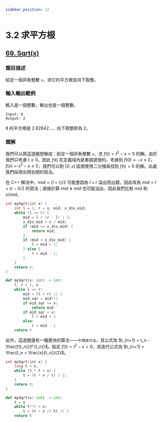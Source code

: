 ```yaml
---
sidebar_position: 12
---
```


# 3.2 求平方根

## [69. Sqrt(x)](https://leetcode.com/problems/sqrtx/)

### 題目描述

給定一個非負整數 `x`，求它的平方根並向下取整。

### 輸入輸出範例

輸入是一個整數，輸出也是一個整數。

```
Input: 8
Output: 2
```

8 的平方根是 2.82842...，向下取整即為 2。


### 題解

我們可以將這道題想像成：給定一個非負整數 `x`，求 $f(t) = t^2 − x = 0$ 的解。由於我們只考慮 $t ≥ 0$，因此 $f(t)$ 在定義域內是單調遞增的。考慮到 $f(0) = −x ≤ 0$，$f(x) = x^2 − x ≥ 0$，我們可以對 $[0, x]$ 區間使用二分搜尋找到 $f(t) = 0$ 的解。此處我們採用左閉右閉的寫法。

在 C++ 解法中，$mid = (l + r) / 2$ 可能會因為 $l + r$ 溢出而出錯，因此改為 $mid = l + (r − l) / 2$ 的寫法；直接計算 $mid ∗ mid$ 也可能溢出，因此我們比較 $mid$ 和 $x / mid$。

<Tabs>
<TabItem value="cpp" label="C++">

```cpp
int mySqrt(int x) {
    int l = 1, r = x, mid, x_div_mid;
    while (l <= r) {
        mid = l + (r - l) / 2;
        x_div_mid = x / mid;
        if (mid == x_div_mid) {
            return mid;
        }
        if (mid < x_div_mid) {
            l = mid + 1;
        } else {
            r = mid - 1;
        }
    }
    return r;
}
```

</TabItem>
<TabItem value="py" label="Python">

```py
def mySqrt(x: int) -> int:
    l, r = 1, x
    while l <= r:
        mid = (l + r) // 2
        mid_sqr = mid**2
        if mid_sqr == x:
            return mid
        if mid_sqr < x:
            l = mid + 1
        else:
            r = mid - 1
    return r
```

</TabItem>

</Tabs>

此外，這道題還有一種更快的算法——`牛頓迭代法`，其公式為 $t_{n+1} = t_n - \frac{f(t_n)}{f'(t_n)}$。給定 $f(t) = t^2 − x = 0$，其迭代公式為 $t_{n+1} = \frac{t_n + \frac{x}{t_n}}{2}$。

<Tabs>
<TabItem value="cpp" label="C++">

```cpp
int mySqrt(int x) {
    long t = x;
    while (t * t > x) {
        t = (t + x / t) / 2;
    }
    return t;
}
```

</TabItem>
<TabItem value="py" label="Python">

```py
def mySqrt(x: int) -> int:
    t = x
    while t**2 > x:
        t = (t + x // t) // 2
    return t
```

</TabItem>

</Tabs>